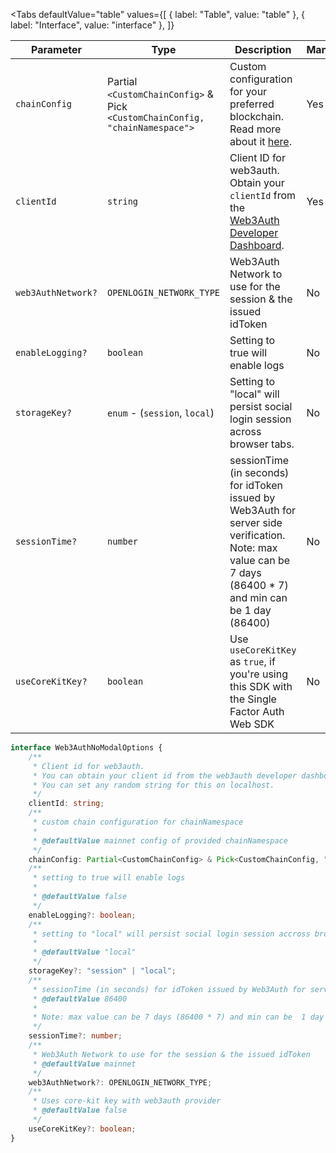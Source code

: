 
<Tabs
  defaultValue="table"
  values={[
    { label: "Table", value: "table" },
    { label: "Interface", value: "interface" },
  ]}
>

<TabItem value="table">

| Parameter          | Type                                                                         | Description                                                                                                                                                   | Mandatory | Default   |
| ------------------ | ---------------------------------------------------------------------------- | ------------------------------------------------------------------------------------------------------------------------------------------------------------- | --------- | --------- |
| `chainConfig`      | Partial `<CustomChainConfig>` & Pick `<CustomChainConfig, "chainNamespace">` | Custom configuration for your preferred blockchain. Read more about it [here](#chainconfig).                                                                  | Yes       |
| `clientId`         | `string`                                                                     | Client ID for web3auth. Obtain your `clientId` from the [Web3Auth Developer Dashboard](https://dashboard.web3auth.io/).                                       | Yes       |
| `web3AuthNetwork?` | `OPENLOGIN_NETWORK_TYPE`                                                     | Web3Auth Network to use for the session & the issued idToken                                                                                                  | No        | `mainnet` |
| `enableLogging?`   | `boolean`                                                                    | Setting to true will enable logs                                                                                                                              | No        | `false`   |
| `storageKey?`      | `enum` - (`session`, `local`)                                                | Setting to "local" will persist social login session across browser tabs.                                                                                     | No        | `local`   |
| `sessionTime?`     | `number`                                                                     | sessionTime (in seconds) for idToken issued by Web3Auth for server side verification. Note: max value can be 7 days (86400 \* 7) and min can be 1 day (86400) | No        | `86400`   |
| `useCoreKitKey?`   | `boolean`                                                                    | Use `useCoreKitKey` as `true`, if you're using this SDK with the Single Factor Auth Web SDK                                                                   | No        | `false`   |

</TabItem>

<TabItem value="interface">

```ts
interface Web3AuthNoModalOptions {
    /**
     * Client id for web3auth.
     * You can obtain your client id from the web3auth developer dashboard.
     * You can set any random string for this on localhost.
     */
    clientId: string;
    /**
     * custom chain configuration for chainNamespace
     *
     * @defaultValue mainnet config of provided chainNamespace
     */
    chainConfig: Partial<CustomChainConfig> & Pick<CustomChainConfig, "chainNamespace">;
    /**
     * setting to true will enable logs
     *
     * @defaultValue false
     */
    enableLogging?: boolean;
    /**
     * setting to "local" will persist social login session accross browser tabs.
     *
     * @defaultValue "local"
     */
    storageKey?: "session" | "local";
    /**
     * sessionTime (in seconds) for idToken issued by Web3Auth for server side verification.
     * @defaultValue 86400
     *
     * Note: max value can be 7 days (86400 * 7) and min can be  1 day (86400)
     */
    sessionTime?: number;
    /**
     * Web3Auth Network to use for the session & the issued idToken
     * @defaultValue mainnet
     */
    web3AuthNetwork?: OPENLOGIN_NETWORK_TYPE;
    /**
     * Uses core-kit key with web3auth provider
     * @defaultValue false
     */
    useCoreKitKey?: boolean;
}
```

</TabItem>

</Tabs>
